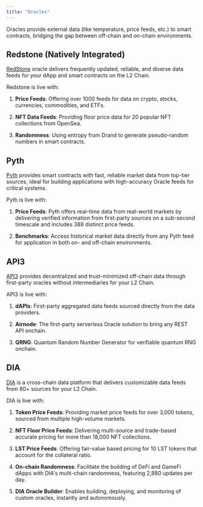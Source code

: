 ```yaml
---
title: "Oracles"
---
```


Oracles provide external data (like temperature, price feeds, etc.) to smart contracts, bridging the gap between off-chain and on-chain environments.

## Redstone (Natively Integrated)

[RedStone](https://redstone.finance/) oracle delivers frequently updated, reliable, and diverse data feeds for your dApp and smart contracts on the L2 Chain.

Redstone is live with:

1. **Price Feeds**: Offering over 1000 feeds for data on crypto, stocks, currencies, commodities, and ETFs.

2. **NFT Data Feeds**: Providing floor price data for 20 popular NFT collections from OpenSea.

3. **Randomness**: Using entropy from Drand to generate pseudo-random numbers in smart contracts.

## Pyth

[Pyth](https://pyth.network/) provides smart contracts with fast, reliable market data from top-tier sources, ideal for building applications with high-accuracy Oracle feeds for critical systems.

Pyth is live with:

1. **Price Feeds**: Pyth offers real-time data from real-world markets by delivering verified information from first-party sources on a sub-second timescale and includes 388 distinct price feeds.

2. **Benchmarks**: Access historical market data directly from any Pyth feed for application in both on- and off-chain environments.

## API3

[API3](https://api3.org/) provides decentralized and trust-minimized off-chain data through first-party oracles without intermediaries for your L2 Chain.

API3 is live with:

1. **dAPIs**: First-party aggregated data feeds sourced directly from the data providers.

2. **Airnode**: The first-party serverless Oracle solution to bring any REST API onchain.

3. **QRNG**: Quantum Random Number Generator for verifiable quantum RNG onchain.

## DIA

[DIA](https://www.diadata.org/) is a cross-chain data platform that delivers customizable data feeds from 80+ sources for your L2 Chain.

DIA is live with:

1. **Token Price Feeds**: Providing market price feeds for over 3,000 tokens, sourced from multiple high-volume markets.

2. **NFT Floor Price Feeds**: Delivering multi-source and trade-based accurate pricing for more than 18,000 NFT collections.

3. **LST Price Feeds**: Offering fair-value based pricing for 10 LST tokens that account for the collateral ratio.

4. **On-chain Randomness**: Facilitate the building of DeFi and GameFi dApps with DIA's multi-chain randomness, featuring 2,880 updates per day.

5. **DIA Oracle Builder**: Enables building, deploying, and monitoring of custom oracles, instantly and autonomously.

